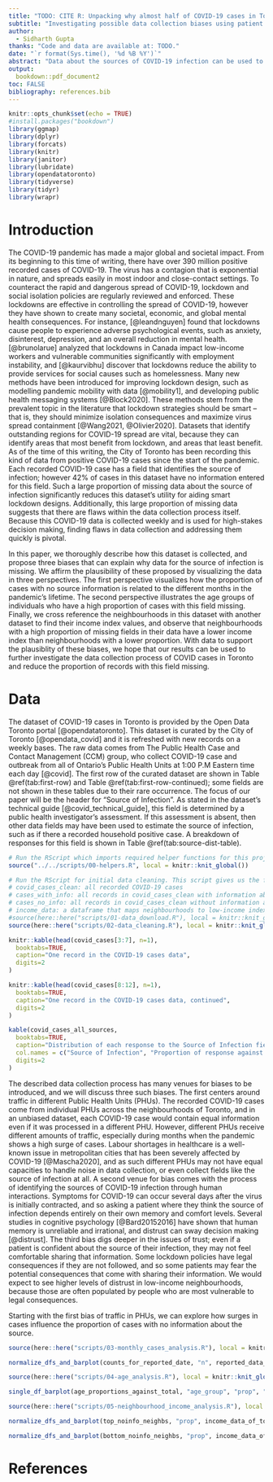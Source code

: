 ```yaml
---
title: "TODO: CITE R: Unpacking why almost half of COVID-19 cases in Toronto have no information about their source"
subtitle: "Investigating possible data collection biases using patient demographics"
author: 
  - Sidharth Gupta
thanks: "Code and data are available at: TODO."
date: "`r format(Sys.time(), '%d %B %Y')`"
abstract: "Data about the sources of COVID-19 infection can be used to guide epidemic and lockdown policies as the pandemic evolves; however almost half of COVID-19 cases in Toronto have no information about their source. In this paper we analyze the patient demographics of these cases with no information, and when they occur. We identify both groups of patients and time-points in the pandemic where there is a large proportion of cases with no source information. Our results can be used to improve the current methods for collecting data about COVID-19 cases in Toronto and other regions so that more sources of infection can be identified."
output:
  bookdown::pdf_document2
toc: FALSE
bibliography: references.bib
---
```


```r
knitr::opts_chunk$set(echo = TRUE)
#install.packages("bookdown")
library(ggmap)
library(dplyr)
library(forcats)
library(knitr)
library(janitor)
library(lubridate)
library(opendatatoronto)
library(tidyverse)
library(tidyr)
library(wrapr)
```

# Introduction

The COVID-19 pandemic has made a major global and societal impact. From its beginning to this time of writing, there have over 390 million positive recorded cases of COVID-19. The virus has a contagion that is exponential in nature, and spreads easily in most indoor and close-contact settings. To counteract the rapid and dangerous spread of COVID-19, lockdown and social isolation policies are regularly reviewed and enforced. These lockdowns are effective in controlling the spread of COVID-19, however they have shown to create many societal, economic, and global mental health consequences. For instance, [@leandnguyen] found that lockdowns cause people to experience adverse psychological events, such as anxiety, disinterest, depression, and an overall reduction in mental health. [@brunolarue] analyzed that lockdowns in Canada impact low-income workers and vulnerable communities significantly with employment instability, and  [@kaurvibhu] discover that lockdowns reduce the ability to provide services for social causes such as homelessness. Many new methods have been introduced for improving lockdown design, such as modelling pandemic mobility with data [@mobility1],  and developing public health messaging systems [@Block2020]. These methods stem from the prevalent topic in the literature that lockdown strategies should be smart -- that is, they should minimize isolation consequences and maximize virus spread containment [@Wang2021, @Olivier2020]. Datasets that identify outstanding regions for COVID-19 spread are vital, because they can identify areas that most benefit from lockdown, and areas that least benefit. As of the time of this writing, the City of Toronto has been recording this kind of data from positive COVID-19 cases since the start of the pandemic. Each recorded COVID-19 case has a field that identifies the source of infection; however 42% of cases in this dataset have no information entered for this field. Such a large proportion of missing data about the source of infection significantly reduces this dataset's utility for aiding smart lockdown designs. Additionally, this large proportion of missing data suggests that there are flaws within the data collection process itself. Because this COVID-19 data is collected weekly and is used for high-stakes decision making, finding flaws in data collection and addressing them quickly is pivotal.

In this paper, we thoroughly describe how this dataset is collected, and propose three biases that can explain why data for the source of infection is missing. We affirm the plausibility of these proposed by visualizing the data in three perspectives. The first perspective visualizes how the proportion of cases with no source information is related to the different months in the pandemic's lifetime. The second perspective illustrates the age groups of individuals who have a high proportion of cases with this field missing. Finally, we cross reference the neighbourhoods in this dataset with another dataset to find their income index values, and observe that neighbourhoods with a high proportion of missing fields in their data have a lower income index than neighbourhoods with a lower proportion. With data to support the plausiblity of these biases, we hope that our results can be used to further investigate the data collection process of COVID cases in Toronto and reduce the proportion of records with this field missing.

# Data

The dataset of COVID-19 cases in Toronto is provided by the Open Data Toronto portal [@opendatatoronto]. This dataset is curated by the City of Toronto [@opendata_covid] and it is refreshed with new records on a weekly bases. The raw data comes from The Public Health Case and Contact Management (CCM) group, who collect COVID-19 case and outbreak from all of Ontario's Public Health Units at 1:00 P.M Eastern time each day [@covid]. The first row of the curated dataset are shown in Table \@ref(tab:first-row) and Table \@ref(tab:first-row-continued); some fields are not shown in these tables due to their rare occurrence. The focus of our paper will be the header for "Source of Infection". As stated in the dataset's technical guide [@covid_technical_guide], this field is determined by a public health investigator's assessment. If this assessment is absent, then other data fields may have been used to estimate the source of infection, such as if there a recorded household positive case. A breakdown of responses for this field is shown in Table \@ref(tab:source-dist-table). 

```r

# Run the RScript which imports required helper functions for this project.
source("../../scripts/00-helpers.R", local = knitr::knit_global())

# Run the RScript for initial data cleaning. This script gives us the following dataframes to work with:
# covid_cases_clean: all recorded COVID-19 cases
# cases_with_info: all records in covid_cases_clean with information about their source of infection.
# cases_no_info: all records in covid_cases_clean without information about their source of infection.
# income_data: a dataframe that maps neighbourhoods to low-income index.
#source(here::here("scripts/01-data_download.R"), local = knitr::knit_global()) # TODO: Uncomment
source(here::here("scripts/02-data_cleaning.R"), local = knitr::knit_global())
```

```r
knitr::kable(head(covid_cases[3:7], n=1),
  booktabs=TRUE,
  caption="One record in the COVID-19 cases data",
  digits=2
)
```

```r
knitr::kable(head(covid_cases[8:12], n=1),
  booktabs=TRUE,
  caption="One record in the COVID-19 cases data, continued",
  digits=2
)
```

```r
kable(covid_cases_all_sources,
  booktabs=TRUE,
  caption="Distribution of each response to the Source of Infection field.",
  col.names = c("Source of Infection", "Proportion of response against all cases"),
  digits=2
)
```

The described data collection process has many venues for biases to be introduced, and we will discuss three such biases. The first centers around traffic in different Public Health Units (PHUs). The recorded COVID-19 cases come from individual PHUs across the neighbourhoods of Toronto, and in an unbiased dataset, each COVID-19 case would contain equal information even if it was processed in a different PHU. However, different PHUs receive different amounts of traffic, especially during months when the pandemic shows a high surge of cases. Labour shortages in healthcare is a well-known issue in metropolitan cities that has been severely affected by COVID-19 [@Mascha2020], and as such different PHUs may not have equal capacities to handle noise in data collection, or even collect fields like the source of infection at all. A second venue for bias comes with the process of identifying the sources of COVID-19 infection through human interactions. Symptoms for COVID-19 can occur several days after the virus is initially contracted, and so asking a patient where they think the source of infection depends entirely on their own memory and comfort levels. Several studies in cognitive psychology [@Bard20152016] have shown that human memory is unreliable and irrational, and distrust can sway decision making [@distrust]. The third bias digs deeper in the issues of trust; even if a patient is confident about the source of their infection, they may not feel comfortable sharing that information. Some lockdown policies have legal consequences if they are not followed, and so some patients may fear the potential consequences that come with sharing their information. We would expect to see higher levels of distrust in low-income neighbourhoods, because those are often populated by people who are most vulnerable to legal consequences.

Starting with the first bias of traffic in PHUs, we can explore how surges in cases influence the proportion of cases with no information about the source.

```r
source(here::here("scripts/03-monthly_cases_analysis.R"), local = knitr::knit_global())
```

```r
normalize_dfs_and_barplot(counts_for_reported_date, "n", reported_data_noinfo_prop_sorted, "prop", "reported_date", "Month and year", " Normalized case count / proportion", "Lowest-30 neighbourhoods for responding with no source information against income index", TRUE, TRUE) 
```

```r
source(here::here("scripts/04-age_analysis.R"), local = knitr::knit_global())
```

```r
single_df_barplot(age_proportions_against_total, "age_group", "prop", "Age Group", "Proportion of cases with no source", "Age demographics of cases with no source")
```

```r
source(here::here("scripts/05-neighbourhood_income_analysis.R"), local = knitr::knit_global())
```

```r
normalize_dfs_and_barplot(top_noinfo_neighbs, "prop", income_data_of_topneighbs_df, "income_index", "neighbourhood_name","Neighbourhood", "Normalized income index / proportion", "Top-30 neighbourhoods for responding with no source information against income index", FALSE, FALSE) 
```

```r
normalize_dfs_and_barplot(bottom_noinfo_neighbs, "prop", income_data_of_botneighbs_df, "income_index", "neighbourhood_name", "Income Index", " Neighbourhood", "Bottom-30 neighbourhoods for responding with no source information against income index", FALSE, FALSE) 
```


# References


